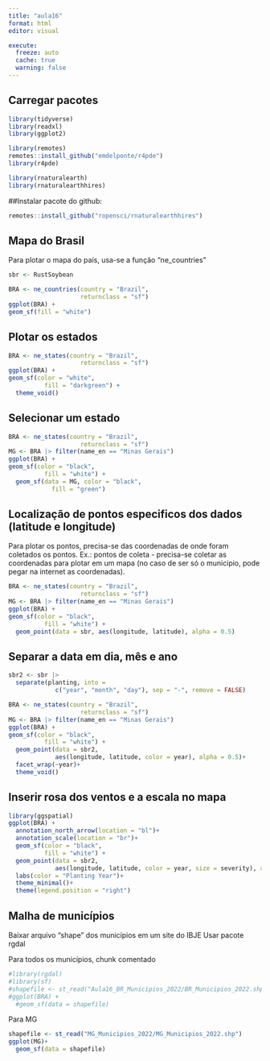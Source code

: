 ```yaml
---
title: "aula16"
format: html
editor: visual

execute: 
  freeze: auto
  cache: true
  warning: false
---
```


## Carregar pacotes

```r
library(tidyverse)
library(readxl)
library(ggplot2)

library(remotes)
remotes::install_github("emdelponte/r4pde")
library(r4pde)

library(rnaturalearth)
library(rnaturalearthhires)
```

##Instalar pacote do github:

```r
remotes::install_github("ropensci/rnaturalearthhires")
```

## Mapa do Brasil

Para plotar o mapa do país, usa-se a função "ne_countries"

```r
sbr <- RustSoybean

BRA <- ne_countries(country = "Brazil", 
                    returnclass = "sf")
ggplot(BRA) +
geom_sf(fill = "white")
```

## Plotar os estados

```r
BRA <- ne_states(country = "Brazil", 
                    returnclass = "sf")
ggplot(BRA) +
geom_sf(color = "white",
          fill = "darkgreen") +
  theme_void()
```

## Selecionar um estado

```r
BRA <- ne_states(country = "Brazil", 
                    returnclass = "sf")
MG <- BRA |> filter(name_en == "Minas Gerais")
ggplot(BRA) +
geom_sf(color = "black",
          fill = "white") +
  geom_sf(data = MG, color = "black",
            fill = "green")
```

## Localização de pontos especificos dos dados (latitude e longitude)

Para plotar os pontos, precisa-se das coordenadas de onde foram coletados os pontos. Ex.: pontos de coleta - precisa-se coletar as coordenadas para plotar em um mapa (no caso de ser só o municipio, pode pegar na internet as coordenadas).

```r
BRA <- ne_states(country = "Brazil", 
                    returnclass = "sf")
MG <- BRA |> filter(name_en == "Minas Gerais")
ggplot(BRA) +
geom_sf(color = "black",
          fill = "white") +
  geom_point(data = sbr, aes(longitude, latitude), alpha = 0.5)
```

## Separar a data em dia, mês e ano

```r
sbr2 <- sbr |>
  separate(planting, into = 
             c("year", "month", "day"), sep = "-", remove = FALSE)

BRA <- ne_states(country = "Brazil", 
                    returnclass = "sf")
MG <- BRA |> filter(name_en == "Minas Gerais")
ggplot(BRA) +
geom_sf(color = "black",
          fill = "white") +
  geom_point(data = sbr2,
             aes(longitude, latitude, color = year), alpha = 0.5)+
  facet_wrap(~year)+
  theme_void()
```

## Inserir rosa dos ventos e a escala no mapa

```r
library(ggspatial)
ggplot(BRA) +
  annotation_north_arrow(location = "bl")+
  annotation_scale(location = "br")+
  geom_sf(color = "black",
          fill = "white") +
  geom_point(data = sbr2,
             aes(longitude, latitude, color = year, size = severity), alpha = 0.5)+
  labs(color = "Planting Year")+
  theme_minimal()+
  theme(legend.position = "right")
```

## Malha de municípios

Baixar arquivo "shape" dos municípios em um site do IBJE Usar pacote rgdal

Para todos os municípios, chunk comentado

```r
#library(rgdal)
#library(sf)
#shapefile <- st_read("Aula16_BR_Municipios_2022/BR_Municipios_2022.shp")
#ggplot(BRA) +
  #geom_sf(data = shapefile)
```

Para MG

```r
shapefile <- st_read("MG_Municipios_2022/MG_Municipios_2022.shp")
ggplot(MG)+
  geom_sf(data = shapefile)
```
